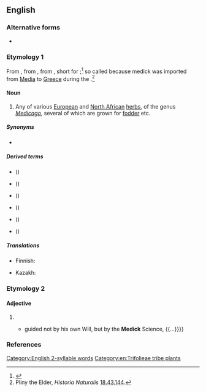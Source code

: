 ==English==

===Alternative forms===
* {{l|en|medic}}

===Etymology 1===
From {{inh|en|enm|medike}}, from {{der|en|la|mēdica}}, from {{der|en|grc|μηδίκη}}, short for {{m|grc|Μηδικὴ πόα||Median grass}};<ref>{{R:OED Online}}</ref> so called because medick was imported from [[Media]] to [[Greece]] during the {{w|Greco-Persian Wars}}.<ref>Pliny the Elder, ''Historia Naturalis'' [[s:la:Naturalis Historia/Liber XVIII#XLIII|18.43.144]].</ref>

====Noun====
{{wikipedia}}
{{en-noun|-|s}}

# Any of various [[European]] and [[North African]] [[herb]]s, of the genus ''[[Medicago]]'', several of which are grown for [[fodder]] etc.

=====Synonyms=====
* {{l|en|burclover}}

=====Derived terms=====
* {{vern|black medick}} ({{taxlink|Medicago lupulina|species|ver=200419}})
* {{vern|purple medick}} (''{{ll|mul|Medicago sativa}}'')
* {{vern|shield medick}} ({{taxlink|Medicago scutellata|species|ver=200419}})
* {{vern|sickle medick}} ({{taxlink|Medicago falcata|species|ver=200419}})
* {{vern|tree medick}} (''{{ll|mul|Medicago arborea}}'')
* {{vern|yellow medick}} ({{taxlink|Medicago falcata|species|ver=200419}})

=====Translations=====
{{trans-top|plant of the genus ''Medicago''}}
* Finnish: {{t+|fi|mailanen}}
{{trans-mid}}
* Kazakh: {{t|kk|жоңышқа}}
{{trans-bottom}}

===Etymology 2===

====Adjective====
{{en-adj|-}}

# {{obsolete spelling of|en|medic||medical}}
#* {{quote-book|en|year=1743|author=Martin Marley|title=The Good Confessor|page=307|passage={{...}} guided not by his own Will, but by the '''Medick''' Science, {{...}}}}

===References===
<references/>

[[Category:English 2-syllable words]]
[[Category:en:Trifolieae tribe plants]]